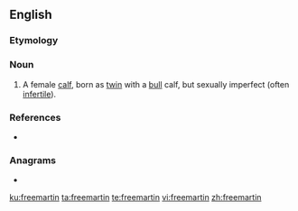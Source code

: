 ==English==

===Etymology===
{{unk.|en|title=Etymology unknown.}}

===Noun===
{{en-noun}}

# A female [[calf]], born as [[twin]] with a [[bull]] calf, but sexually imperfect (often [[infertile]]).

===References===
* {{R:Websters}}

===Anagrams===
* {{l|en|interframe}}

[[ku:freemartin]]
[[ta:freemartin]]
[[te:freemartin]]
[[vi:freemartin]]
[[zh:freemartin]]